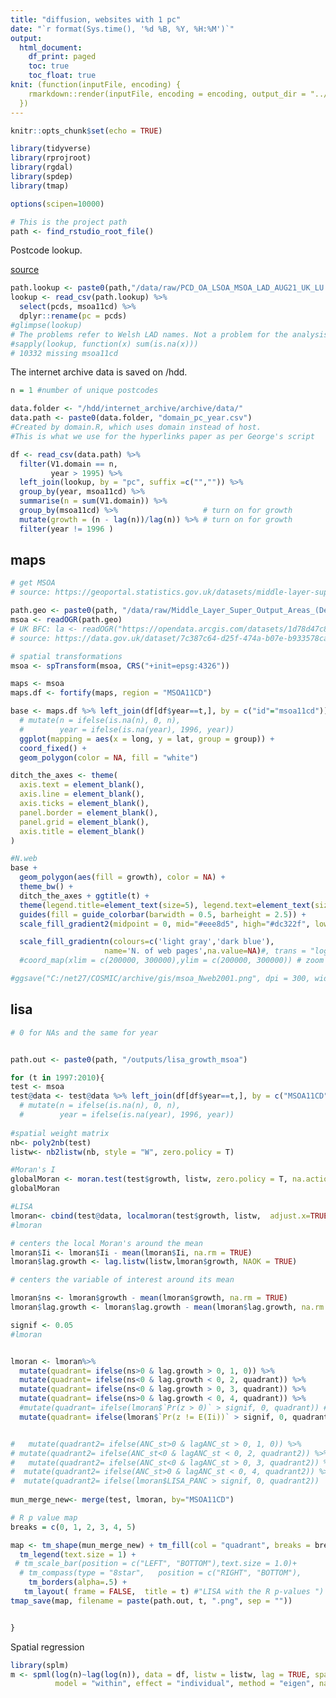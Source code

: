 ```yaml
---
title: "diffusion, websites with 1 pc"
date: "`r format(Sys.time(), '%d %B, %Y, %H:%M')`"
output: 
  html_document:
    df_print: paged
    toc: true
    toc_float: true
knit: (function(inputFile, encoding) {
    rmarkdown::render(inputFile, encoding = encoding, output_dir = "../output")
  })
---
```


```r
knitr::opts_chunk$set(echo = TRUE)

library(tidyverse)
library(rprojroot)
library(rgdal)
library(spdep)
library(tmap)

options(scipen=10000)

# This is the project path
path <- find_rstudio_root_file()
```

Postcode lookup.

[source](https://geoportal.statistics.gov.uk/datasets/postcode-to-output-area-to-lower-layer-super-output-area-to-middle-layer-super-output-area-to-local-authority-district-august-2021-lookup-in-the-uk/about)

```r
path.lookup <- paste0(path,"/data/raw/PCD_OA_LSOA_MSOA_LAD_AUG21_UK_LU.csv")
lookup <- read_csv(path.lookup) %>% 
  select(pcds, msoa11cd) %>% 
  dplyr::rename(pc = pcds)
#glimpse(lookup)
# The problems refer to Welsh LAD names. Not a problem for the analysis.
#sapply(lookup, function(x) sum(is.na(x)))
# 10332 missing msoa11cd
```

The internet archive data is saved on /hdd.

```r
n = 1 #number of unique postcodes 

data.folder <- "/hdd/internet_archive/archive/data/"
data.path <- paste0(data.folder, "domain_pc_year.csv")
#Created by domain.R, which uses domain instead of host.
#This is what we use for the hyperlinks paper as per George's script

df <- read_csv(data.path) %>% 
  filter(V1.domain == n,
         year > 1995) %>% 
  left_join(lookup, by = "pc", suffix =c("","")) %>% 
  group_by(year, msoa11cd) %>%
  summarise(n = sum(V1.domain)) %>% 
  group_by(msoa11cd) %>%                   # turn on for growth
  mutate(growth = (n - lag(n))/lag(n)) %>% # turn on for growth 
  filter(year != 1996 )
```

## maps

```r
# get MSOA 
# source: https://geoportal.statistics.gov.uk/datasets/middle-layer-super-output-areas-december-2011-boundaries-generalised-clipped-bgc-ew-v3/explore?location=52.849644%2C-2.489527%2C7.08

path.geo <- paste0(path, "/data/raw/Middle_Layer_Super_Output_Areas_(December_2011)_Boundaries_Generalised_Clipped_(BGC)_EW_V3.geojson")
msoa <- readOGR(path.geo)
# UK BFC: la <- readOGR("https://opendata.arcgis.com/datasets/1d78d47c87df4212b79fe2323aae8e08_0.geojson") 
# source: https://data.gov.uk/dataset/7c387c64-d25f-474a-b07e-b933578caea2/local-authority-districts-april-2019-boundaries-uk-bfe

# spatial transformations
msoa <- spTransform(msoa, CRS("+init=epsg:4326"))
```

```r
maps <- msoa
maps.df <- fortify(maps, region = "MSOA11CD")

base <- maps.df %>% left_join(df[df$year==t,], by = c("id"="msoa11cd")) %>% 
  # mutate(n = ifelse(is.na(n), 0, n),
  #        year = ifelse(is.na(year), 1996, year))
  ggplot(mapping = aes(x = long, y = lat, group = group)) + 
  coord_fixed() + 
  geom_polygon(color = NA, fill = "white")

ditch_the_axes <- theme(
  axis.text = element_blank(),
  axis.line = element_blank(),
  axis.ticks = element_blank(),
  panel.border = element_blank(),
  panel.grid = element_blank(),
  axis.title = element_blank()
)

#N.web
base + 
  geom_polygon(aes(fill = growth), color = NA) +
  theme_bw() +
  ditch_the_axes + ggtitle(t) +
  theme(legend.title=element_text(size=5), legend.text=element_text(size=4)) +
  guides(fill = guide_colorbar(barwidth = 0.5, barheight = 2.5)) +
  scale_fill_gradient2(midpoint = 0, mid="#eee8d5", high="#dc322f", low="#268bd2")

  scale_fill_gradientn(colours=c('light gray','dark blue'),
                     name='N. of web pages',na.value=NA)#, trans = "log10") #  breaks = c(100, 1000, 10000)
  #coord_map(xlim = c(200000, 300000),ylim = c(200000, 300000)) # zoom in

#ggsave("C:/net27/COSMIC/archive/gis/msoa_Nweb2001.png", dpi = 300, width=4, height=4)


```

## lisa

```r

# 0 for NAs and the same for year


path.out <- paste0(path, "/outputs/lisa_growth_msoa")

for (t in 1997:2010){
test <- msoa
test@data <- test@data %>% left_join(df[df$year==t,], by = c("MSOA11CD"="msoa11cd")) #%>% 
  # mutate(n = ifelse(is.na(n), 0, n),
  #        year = ifelse(is.na(year), 1996, year))
  
#spatial weight matrix
nb<- poly2nb(test)
listw<- nb2listw(nb, style = "W", zero.policy = T)

#Moran's I
globalMoran <- moran.test(test$growth, listw, zero.policy = T, na.action = na.exclude)
globalMoran

#LISA
lmoran<- cbind(test@data, localmoran(test$growth, listw,  adjust.x=TRUE, zero.policy = T, na.action = na.exclude))
#lmoran

# centers the local Moran's around the mean
lmoran$Ii <- lmoran$Ii - mean(lmoran$Ii, na.rm = TRUE) 
lmoran$lag.growth <- lag.listw(listw,lmoran$growth, NAOK = TRUE)

# centers the variable of interest around its mean

lmoran$ns <- lmoran$growth - mean(lmoran$growth, na.rm = TRUE) 
lmoran$lag.growth <- lmoran$lag.growth - mean(lmoran$lag.growth, na.rm = TRUE) 

signif <- 0.05
#lmoran


lmoran <- lmoran%>% 
  mutate(quadrant= ifelse(ns>0 & lag.growth > 0, 1, 0)) %>% 
  mutate(quadrant= ifelse(ns<0 & lag.growth < 0, 2, quadrant)) %>% 
  mutate(quadrant= ifelse(ns<0 & lag.growth > 0, 3, quadrant)) %>% 
  mutate(quadrant= ifelse(ns>0 & lag.growth < 0, 4, quadrant)) %>%   
  #mutate(quadrant= ifelse(lmoran$`Pr(z > 0)` > signif, 0, quadrant)) #%>% 
  mutate(quadrant= ifelse(lmoran$`Pr(z != E(Ii))` > signif, 0, quadrant)) #%>% 


#   mutate(quadrant2= ifelse(ANC_st>0 & lagANC_st > 0, 1, 0)) %>% 
# mutate(quadrant2= ifelse(ANC_st<0 & lagANC_st < 0, 2, quadrant2)) %>% 
#   mutate(quadrant2= ifelse(ANC_st<0 & lagANC_st > 0, 3, quadrant2)) %>% 
#  mutate(quadrant2= ifelse(ANC_st>0 & lagANC_st < 0, 4, quadrant2)) %>% 
#  mutate(quadrant2= ifelse(lmoran$LISA_PANC > signif, 0, quadrant2))
  
mun_merge_new<- merge(test, lmoran, by="MSOA11CD")

# R p value map
breaks = c(0, 1, 2, 3, 4, 5) 

map <- tm_shape(mun_merge_new) + tm_fill(col = "quadrant", breaks = breaks, palette=  c("white","red","blue",rgb(0,0,1,alpha=0.4),rgb(1,0,0,alpha=0.4)), labels = c("Not significant", "High-High","Low-Low","Low-High","High-Low"), title="LISA for growth, MSOA") +
  tm_legend(text.size = 1) +
 # tm_scale_bar(position = c("LEFT", "BOTTOM"),text.size = 1.0)+
  # tm_compass(type = "8star",   position = c("RIGHT", "BOTTOM"),      show.labels = 2,   text.size = 0.5)+
    tm_borders(alpha=.5) +
   tm_layout( frame = FALSE,  title = t) #"LISA with the R p-values ")
tmap_save(map, filename = paste(path.out, t, ".png", sep = ""))


}
```

Spatial regression

```r
library(splm)
m <- spml(log(n)~lag(log(n)), data = df, listw = listw, lag = TRUE, spatial.error = "b", 
          model = "within", effect = "individual", method = "eigen", na.action = na.fail)

```